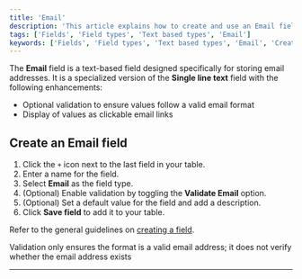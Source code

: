```yaml
---
title: 'Email'
description: 'This article explains how to create and use an Email field.'
tags: ['Fields', 'Field types', 'Text based types', 'Email']
keywords: ['Fields', 'Field types', 'Text based types', 'Email', 'Create email field']
---
```


The **Email** field is a text-based field designed specifically for storing email addresses. It is a specialized version of the **Single line text** field with the following enhancements:

- Optional validation to ensure values follow a valid email format
- Display of values as clickable email links

## Create an Email field

1. Click the `+` icon next to the last field in your table.
2. Enter a name for the field.
3. Select **Email** as the field type.
4. (Optional) Enable validation by toggling the **Validate Email** option.
5. (Optional) Set a default value for the field and add a description.
6. Click **Save field** to add it to your table.

Refer to the general guidelines on [creating a field](/docs/product-docs/fields#create-a-field).

<Callout type="note">Validation only ensures the format is a valid email address; it does not verify whether the email address exists</Callout>

---

